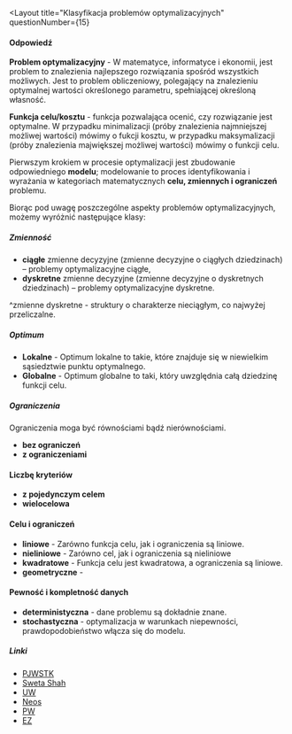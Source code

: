 
<Layout
  title="Klasyfikacja problemów optymalizacyjnych"
  questionNumber={15}
>
#### Odpowiedź
**Problem optymalizacyjny** - W matematyce, informatyce i 
ekonomii, jest problem to znalezienia 
najlepszego rozwiązania spośród wszystkich możliwych.
Jest to problem obliczeniowy, polegający 
na znalezieniu optymalnej wartości określonego parametru,
spełniającej określoną własność. 

**Funkcja celu/kosztu** - funkcja pozwalająca ocenić, czy 
rozwiązanie jest optymalne. W przypadku minimalizacji (próby
znalezienia najmniejszej możliwej wartości) mówimy o fukcji 
kosztu, w przypadku maksymalizacji (próby znalezienia majwiększej
możliwej wartości) mówimy o funkcji celu.

Pierwszym krokiem w procesie optymalizacji jest zbudowanie 
odpowiedniego **modelu**; modelowanie to proces identyfikowania 
i wyrażania w kategoriach matematycznych **celu, zmiennych i 
ograniczeń** problemu.

Biorąc pod uwagę poszczególne aspekty problemów 
optymalizacyjnych, możemy wyróżnić następujące klasy:   

##### Zmienność
- **ciągłe** zmienne decyzyjne (zmienne decyzyjne o ciągłych dziedzinach) – problemy optymalizacyjne ciągłe,
- **dyskretne** zmienne decyzyjne (zmienne decyzyjne o dyskretnych dziedzinach) – problemy optymalizacyjne dyskretne.

^zmienne dyskretne - struktury o charakterze nieciągłym, co najwyżej przeliczalne. 

##### Optimum
- **Lokalne** - 
Optimum lokalne to takie, które znajduje się w niewielkim 
sąsiedztwie punktu optymalnego.
- **Globalne** - Optimum globalne to taki, który uwzględnia 
całą dziedzinę funkcji celu.

##### Ograniczenia
Ograniczenia moga być równościami bądź nierównościami.
- **bez ograniczeń**
- **z ograniczeniami**

#### Liczbę kryteriów
- **z pojedynczym celem**
- **wielocelowa**

#### Celu i ograniczeń
- **liniowe** - Zarówno funkcja celu, jak i ograniczenia są liniowe.
- **nieliniowe** - Zarówno cel, jak i ograniczenia są nieliniowe
- **kwadratowe** - Funkcja celu jest kwadratowa, a ograniczenia są liniowe.
- **geometryczne** -

#### Pewność i kompletność danych
- **deterministyczna** - dane problemu są dokładnie znane.
- **stochastyczna** - optymalizacja w warunkach niepewności, 
prawdopodobieństwo włącza się do modelu.

##### Linki
- [PJWSTK](https://edu.pjwstk.edu.pl/wyklady/nai/scb/rW5.htm)
- [Sweta Shah](https://slideplayer.com/slide/15803466/)
- [UW](https://mst.mimuw.edu.pl/lecture.php?lecture=op2&part=Chx1)
- [Neos](https://neos-guide.org/optimization-tree)
- [PW](https://cs.pwr.edu.pl/zielinski/lectures/om/wyklad1.pdf)
- [EZ](https://mfiles.pl/pl/index.php/Optymalizacja)
</Layout>
